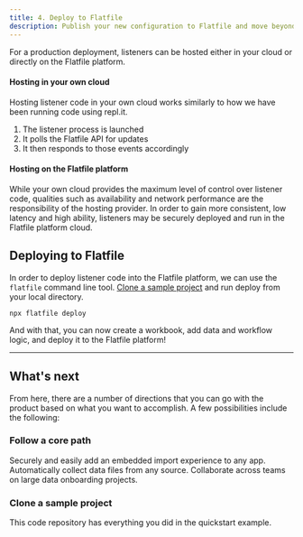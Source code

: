 ```yaml
---
title: 4. Deploy to Flatfile
description: Publish your new configuration to Flatfile and move beyond this simple sandbox.
---
```


For a production deployment, listeners can be hosted either in your cloud or directly on the Flatfile platform. 

#### Hosting in your own cloud

Hosting listener code in your own cloud works similarly to how we have been running code using repl.it. 

1. The listener process is launched
2. It polls the Flatfile API for updates
3. It then responds to those events accordingly

#### Hosting on the Flatfile platform

While your own cloud provides the maximum level of control over listener code, qualities such as availability and network performance are the responsibility of the hosting provider. In order to gain more consistent, low latency and high ability, listeners may be securely deployed and run in the Flatfile platform cloud. 

## Deploying to Flatfile

In order to deploy listener code into the Flatfile platform, we can use the `flatfile` command line tool. [Clone a sample project](https://github.com/FlatFilers/getting-started) and run deploy from your local directory.

```terminal
npx flatfile deploy
```

And with that, you can now create a workbook, add data and workflow logic, and deploy it to the Flatfile platform! 

---

## What's next 

From here, there are a number of directions that you can go with the product based on what you want to accomplish. A few possibilities include the following:

### Follow a core path

<CardGroup cols={3}>
  <Card title="Embed in your app" icon="person-to-portal" href="/core-paths/embedding" >
    Securely and easily add an embedded import experience to any app.
  </Card>
  <Card title="Setup headless file feeds" icon="bolt-auto" href="/core-paths/headless" >
    Automatically collect data files from any source.
  </Card>
  <Card title="Build custom workflows" icon="arrow-progress" href="/core-paths/workflows">
    Collaborate across teams on large data onboarding projects.
  </Card>
</CardGroup>

### Clone a sample project

<CardGroup cols={1}>
  <Card title="getting-started" href="https://github.com/FlatFilers/getting-started" icon="github">
  This code repository has everything you did in the quickstart example.
  </Card>
</CardGroup>
